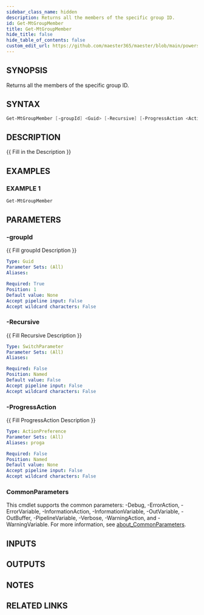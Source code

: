 ```yaml
---
sidebar_class_name: hidden
description: Returns all the members of the specific group ID.
id: Get-MtGroupMember
title: Get-MtGroupMember
hide_title: false
hide_table_of_contents: false
custom_edit_url: https://github.com/maester365/maester/blob/main/powershell/public/Get-MtGroupMember.ps1
---
```


## SYNOPSIS

Returns all the members of the specific group ID.

## SYNTAX

```powershell
Get-MtGroupMember [-groupId] <Guid> [-Recursive] [-ProgressAction <ActionPreference>] [<CommonParameters>]
```

## DESCRIPTION

\{\{ Fill in the Description \}\}

## EXAMPLES

### EXAMPLE 1

```powershell
Get-MtGroupMember
```

## PARAMETERS

### -groupId

\{\{ Fill groupId Description \}\}

```yaml
Type: Guid
Parameter Sets: (All)
Aliases:

Required: True
Position: 1
Default value: None
Accept pipeline input: False
Accept wildcard characters: False
```

### -Recursive

\{\{ Fill Recursive Description \}\}

```yaml
Type: SwitchParameter
Parameter Sets: (All)
Aliases:

Required: False
Position: Named
Default value: False
Accept pipeline input: False
Accept wildcard characters: False
```

### -ProgressAction

\{\{ Fill ProgressAction Description \}\}

```yaml
Type: ActionPreference
Parameter Sets: (All)
Aliases: proga

Required: False
Position: Named
Default value: None
Accept pipeline input: False
Accept wildcard characters: False
```

### CommonParameters

This cmdlet supports the common parameters: -Debug, -ErrorAction, -ErrorVariable, -InformationAction, -InformationVariable, -OutVariable, -OutBuffer, -PipelineVariable, -Verbose, -WarningAction, and -WarningVariable. For more information, see [about_CommonParameters](http://go.microsoft.com/fwlink/?LinkID=113216).

## INPUTS

## OUTPUTS

## NOTES

## RELATED LINKS
